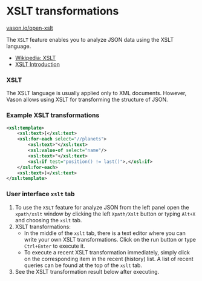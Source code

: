 # XSLT transformations

[vason.io/open-xslt](https://vason.io/open-xslt)

The `XSLT` feature enables you to analyze JSON data using the XSLT language.

- [Wikipedia: XSLT](https://en.wikipedia.org/wiki/XSLT)
- [XSLT Introduction](https://www.w3schools.com/xml/xsl_intro.asp)

### XSLT

The XSLT language is usually applied only to XML documents.
However, Vason allows using XSLT for transforming the structure of JSON.

### Example XSLT transformations

```xml
<xsl:template>
    <xsl:text>[</xsl:text>
    <xsl:for-each select="//planets">
        <xsl:text>"</xsl:text>
        <xsl:value-of select="name"/>
        <xsl:text>"</xsl:text>
        <xsl:if test="position() != last()">,</xsl:if>
    </xsl:for-each>
    <xsl:text>]</xsl:text>
</xsl:template>
```

### User interface `xslt` tab


<ThemedImg name="XSLT"></ThemedImg>

1. To use the `XSLT` feature for analyze JSON from the left panel
   open the `xpath/xslt` window by clicking the left `Xpath/Xslt`
   button or typing `Alt+X` and choosing the `xslt` tab.
2. XSLT transformations:
   - In the middle of the `xslt` tab, there is a text editor where you can write your own XSLT transformations.
     Click on the run button or type `Ctrl+Enter` to execute it.
   - To execute a recent XSLT transformation immediately, simply click on the corresponding item in the recent (history) list.
     A list of recent queries can be found at the top of the `xslt` tab.
3. See the XSLT transformation result below after executing.
